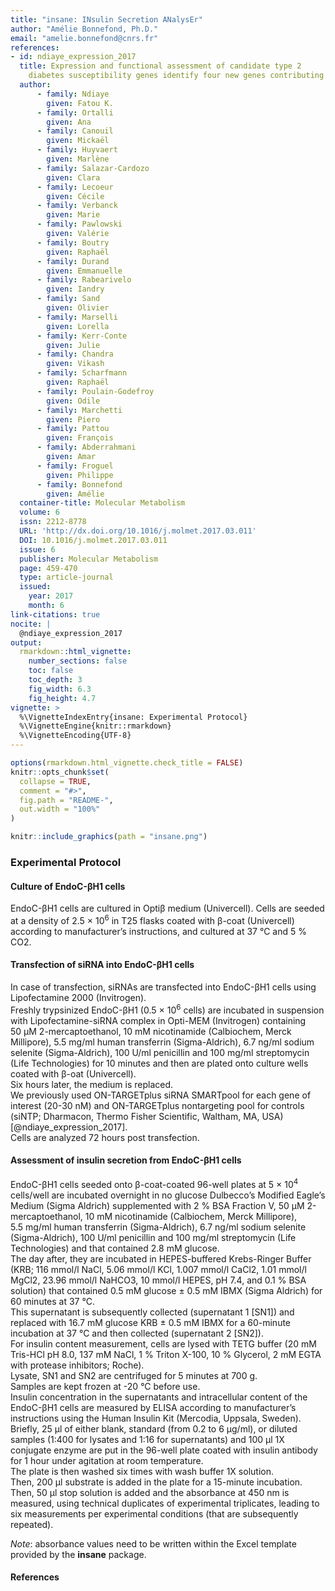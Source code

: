 ```yaml
---
title: "insane: INsulin Secretion ANalysEr"
author: "Amélie Bonnefond, Ph.D."
email: "amelie.bonnefond@cnrs.fr"
references:
- id: ndiaye_expression_2017
  title: Expression and functional assessment of candidate type 2 
    diabetes susceptibility genes identify four new genes contributing to human insulin secretion
  author:
      - family: Ndiaye
        given: Fatou K. 
      - family: Ortalli
        given: Ana 
      - family: Canouil
        given: Mickaël
      - family: Huyvaert
        given: Marlène
      - family: Salazar-Cardozo
        given: Clara
      - family: Lecoeur
        given: Cécile
      - family: Verbanck
        given: Marie
      - family: Pawlowski
        given: Valérie
      - family: Boutry
        given: Raphaël
      - family: Durand
        given: Emmanuelle
      - family: Rabearivelo
        given: Iandry
      - family: Sand
        given: Olivier
      - family: Marselli
        given: Lorella
      - family: Kerr-Conte
        given: Julie
      - family: Chandra
        given: Vikash
      - family: Scharfmann
        given: Raphaël
      - family: Poulain-Godefroy
        given: Odile
      - family: Marchetti
        given: Piero
      - family: Pattou
        given: François
      - family: Abderrahmani
        given: Amar
      - family: Froguel
        given: Philippe
      - family: Bonnefond
        given: Amélie
  container-title: Molecular Metabolism
  volume: 6
  issn: 2212-8778
  URL: 'http://dx.doi.org/10.1016/j.molmet.2017.03.011'
  DOI: 10.1016/j.molmet.2017.03.011
  issue: 6
  publisher: Molecular Metabolism
  page: 459-470
  type: article-journal
  issued:
    year: 2017
    month: 6
link-citations: true
nocite: | 
  @ndiaye_expression_2017
output: 
  rmarkdown::html_vignette:
    number_sections: false
    toc: false
    toc_depth: 3
    fig_width: 6.3
    fig_height: 4.7
vignette: >
  %\VignetteIndexEntry{insane: Experimental Protocol}
  %\VignetteEngine{knitr::rmarkdown}
  %\VignetteEncoding{UTF-8}
---
```


```r
options(rmarkdown.html_vignette.check_title = FALSE)
knitr::opts_chunk$set(
  collapse = TRUE,
  comment = "#>",
  fig.path = "README-",
  out.width = "100%"
)
```

```r
knitr::include_graphics(path = "insane.png")
```

### Experimental Protocol

#### Culture of EndoC-βH1 cells

EndoC-βH1 cells are cultured in Optiβ medium (Univercell). 
Cells are seeded at a density of 2.5&nbsp;×&nbsp;10<sup>6</sup> in T25 flasks coated with β-coat (Univercell) according to manufacturer’s instructions, and cultured at 37&nbsp;°C and 5&nbsp;% CO2. 

#### Transfection of siRNA into EndoC-βH1 cells

In case of transfection, siRNAs are transfected into EndoC-βH1 cells using Lipofectamine 2000 (Invitrogen).  
Freshly trypsinized EndoC-βH1 (0.5&nbsp;×&nbsp;10<sup>6</sup> cells) are incubated in suspension with Lipofectamine-siRNA complex in Opti-MEM (Invitrogen) containing 50&nbsp;μM 2-mercaptoethanol, 10&nbsp;mM nicotinamide (Calbiochem, Merck Millipore), 5.5&nbsp;mg/ml human transferrin (Sigma-Aldrich), 6.7&nbsp;ng/ml sodium selenite (Sigma-Aldrich), 100&nbsp;U/ml penicillin and 100&nbsp;mg/ml streptomycin (Life Technologies) for 10&nbsp;minutes and then are plated onto culture wells coated with β-oat (Univercell).  
Six hours later, the medium is replaced.  
We previously used ON-TARGETplus siRNA SMARTpool for each gene of interest (20-30&nbsp;nM) and ON-TARGETplus nontargeting pool for controls (siNTP; Dharmacon, Thermo Fisher Scientific, Waltham, MA, USA) [@ndiaye_expression_2017].  
Cells are analyzed 72 hours post transfection.

#### Assessment of insulin secretion from EndoC-βH1 cells

EndoC-βH1 cells seeded onto β-coat-coated 96-well plates at 5&nbsp;×&nbsp;10<sup>4</sup> cells/well are incubated overnight in no glucose Dulbecco’s Modified Eagle’s Medium (Sigma Aldrich) supplemented with 2&nbsp;% BSA Fraction V, 50&nbsp;μM 2-mercaptoethanol, 10&nbsp;mM nicotinamide (Calbiochem, Merck Millipore), 5.5&nbsp;mg/ml human transferrin (Sigma-Aldrich), 6.7&nbsp;ng/ml sodium selenite (Sigma-Aldrich), 100&nbsp;U/ml penicillin and 100&nbsp;mg/ml streptomycin (Life Technologies) and that contained 2.8&nbsp;mM glucose.  
The day after, they are incubated in HEPES-buffered Krebs-Ringer Buffer (KRB; 116&nbsp;mmol/l NaCl, 5.06&nbsp;mmol/l KCl, 1.007&nbsp;mmol/l CaCl2, 1.01&nbsp;mmol/l MgCl2, 23.96&nbsp;mmol/l NaHCO3, 10&nbsp;mmol/l HEPES, pH&nbsp;7.4, and 0.1&nbsp;% BSA solution) that contained 0.5&nbsp;mM glucose ±&nbsp;0.5 mM IBMX (Sigma Aldrich) for 60&nbsp;minutes at 37&nbsp;°C.  
This supernatant is subsequently collected (supernatant 1 [SN1]) and replaced with 16.7&nbsp;mM glucose KRB ±&nbsp;0.5 mM IBMX for a 60-minute incubation at 37&nbsp;°C and then collected (supernatant 2 [SN2]).  
For insulin content measurement, cells are lysed with TETG buffer (20&nbsp;mM Tris-HCl pH&nbsp;8.0, 137&nbsp;mM NaCl, 1&nbsp;% Triton X-100, 10&nbsp;% Glycerol, 2&nbsp;mM EGTA with protease inhibitors; Roche).  
Lysate, SN1 and SN2 are centrifuged for 5&nbsp;minutes at 700&nbsp;g.  
Samples are kept frozen at -20&nbsp;°C before use.  
Insulin concentration in the supernatants and intracellular content of the EndoC-βH1 cells are measured by ELISA according to manufacturer’s instructions using the Human Insulin Kit (Mercodia, Uppsala, Sweden).  
Briefly, 25&nbsp;µl of either blank, standard (from 0.2 to 6&nbsp;µg/ml), or diluted samples (1:400 for lysates and 1:16 for supernatants) and 100&nbsp;µl 1X conjugate enzyme are put in the 96-well plate coated with insulin antibody for 1&nbsp;hour under agitation at room temperature.  
The plate is then washed six times with wash buffer 1X solution.  
Then, 200&nbsp;µl substrate is added in the plate for a 15-minute incubation.  
Then, 50&nbsp;µl stop solution is added and the absorbance at 450&nbsp;nm is measured, using technical duplicates of experimental triplicates, leading to six measurements per experimental conditions (that are subsequently repeated).

*Note*: absorbance values need to be written within the Excel template provided by the **insane** package.

#### References
